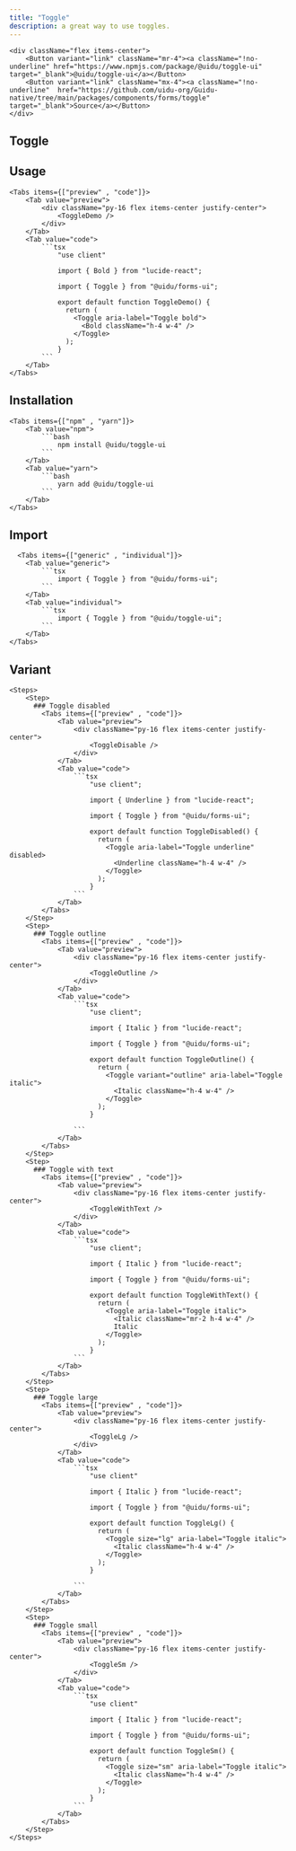 ```yaml
---
title: "Toggle"
description: a great way to use toggles.
---
```



    <div className="flex items-center">
        <Button variant="link" className="mr-4"><a className="!no-underline" href="https://www.npmjs.com/package/@uidu/toggle-ui" target="_blank">@uidu/toggle-ui</a></Button>
        <Button variant="link" className="mx-4"><a className="!no-underline"  href="https://github.com/uidu-org/Guidu-native/tree/main/packages/components/forms/toggle" target="_blank">Source</a></Button>
    </div>

## Toggle

<ToggleDemo />

## Usage

    <Tabs items={["preview" , "code"]}>
        <Tab value="preview">
            <div className="py-16 flex items-center justify-center">
                <ToggleDemo />
            </div>
        </Tab>
        <Tab value="code">
            ```tsx
                "use client"

                import { Bold } from "lucide-react";

                import { Toggle } from "@uidu/forms-ui";

                export default function ToggleDemo() {
                  return (
                    <Toggle aria-label="Toggle bold">
                      <Bold className="h-4 w-4" />
                    </Toggle>
                  );
                }
            ```
        </Tab>
    </Tabs>

## Installation

    <Tabs items={["npm" , "yarn"]}>
        <Tab value="npm">
            ```bash
                npm install @uidu/toggle-ui
            ```
        </Tab>
        <Tab value="yarn">
            ```bash
                yarn add @uidu/toggle-ui
            ```
        </Tab>
    </Tabs>

## Import

      <Tabs items={["generic" , "individual"]}>
        <Tab value="generic">
            ```tsx
                import { Toggle } from "@uidu/forms-ui";
            ```
        </Tab>
        <Tab value="individual">
            ```tsx
                import { Toggle } from "@uidu/toggle-ui";
            ```
        </Tab>
    </Tabs>

## Variant

    <Steps>
        <Step>
          ### Toggle disabled
            <Tabs items={["preview" , "code"]}>
                <Tab value="preview">
                    <div className="py-16 flex items-center justify-center">
                        <ToggleDisable />
                    </div>
                </Tab>
                <Tab value="code">
                    ```tsx
                        "use client";

                        import { Underline } from "lucide-react";

                        import { Toggle } from "@uidu/forms-ui";

                        export default function ToggleDisabled() {
                          return (
                            <Toggle aria-label="Toggle underline" disabled>
                              <Underline className="h-4 w-4" />
                            </Toggle>
                          );
                        }
                    ```
                </Tab>
            </Tabs>
        </Step>
        <Step>
          ### Toggle outline
            <Tabs items={["preview" , "code"]}>
                <Tab value="preview">
                    <div className="py-16 flex items-center justify-center">
                        <ToggleOutline />
                    </div>
                </Tab>
                <Tab value="code">
                    ```tsx
                        "use client";

                        import { Italic } from "lucide-react";

                        import { Toggle } from "@uidu/forms-ui";

                        export default function ToggleOutline() {
                          return (
                            <Toggle variant="outline" aria-label="Toggle italic">
                              <Italic className="h-4 w-4" />
                            </Toggle>
                          );
                        }

                    ```
                </Tab>
            </Tabs>
        </Step>
        <Step>
          ### Toggle with text
            <Tabs items={["preview" , "code"]}>
                <Tab value="preview">
                    <div className="py-16 flex items-center justify-center">
                        <ToggleWithText />
                    </div>
                </Tab>
                <Tab value="code">
                    ```tsx
                        "use client";

                        import { Italic } from "lucide-react";

                        import { Toggle } from "@uidu/forms-ui";

                        export default function ToggleWithText() {
                          return (
                            <Toggle aria-label="Toggle italic">
                              <Italic className="mr-2 h-4 w-4" />
                              Italic
                            </Toggle>
                          );
                        }
                    ```
                </Tab>
            </Tabs>
        </Step>
        <Step>
          ### Toggle large
            <Tabs items={["preview" , "code"]}>
                <Tab value="preview">
                    <div className="py-16 flex items-center justify-center">
                        <ToggleLg />
                    </div>
                </Tab>
                <Tab value="code">
                    ```tsx
                        "use client"

                        import { Italic } from "lucide-react";

                        import { Toggle } from "@uidu/forms-ui";

                        export default function ToggleLg() {
                          return (
                            <Toggle size="lg" aria-label="Toggle italic">
                              <Italic className="h-4 w-4" />
                            </Toggle>
                          );
                        }

                    ```
                </Tab>
            </Tabs>
        </Step>
        <Step>
          ### Toggle small
            <Tabs items={["preview" , "code"]}>
                <Tab value="preview">
                    <div className="py-16 flex items-center justify-center">
                        <ToggleSm />
                    </div>
                </Tab>
                <Tab value="code">
                    ```tsx
                        "use client"

                        import { Italic } from "lucide-react";

                        import { Toggle } from "@uidu/forms-ui";

                        export default function ToggleSm() {
                          return (
                            <Toggle size="sm" aria-label="Toggle italic">
                              <Italic className="h-4 w-4" />
                            </Toggle>
                          );
                        }
                    ```
                </Tab>
            </Tabs>
        </Step>
    </Steps>
